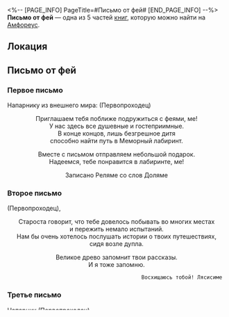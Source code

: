 <%-- [PAGE_INFO]
PageTitle=#Письмо от фей#
[END_PAGE_INFO] --%>
{{Дополнить}}
{{Книга Инфобокс
|id           = 572
|Название     = 
|Изображение  = Предмет Книга Амфореус 1.png
|Мир          = Амфореус
|Томов        = 5
|Автор        = <!--нужно добавить-->
|Описание     = Это письмо было обнаружено в почтовом ящике Меморного лабиринта. В строке с именем получателя записано ваше имя. Феи передают вам благословение.
|Том1         = {{tx}}
|Источник1    = {{tx|Отсутствует источник}}
|Том2         = {{tx}}
|Источник2    = {{tx|Отсутствует источник}}
|Том3         = {{tx}}
|Источник3    = {{tx|Отсутствует источник}}
|Том4         = {{tx}}
|Источник4    = {{tx|Отсутствует источник}}
|Том5         = {{tx}}
|Источник5    = {{tx|Отсутствует источник}}
|Персонажи    = 
|Фракции      = 
}}
'''Письмо от фей''' — одна из 5 частей [[Книги|книг]], которую можно найти на [[Амфореус]].

==Локация==
{{Отметка карты|<!--название карты-->|<!--id отметки-->}}

==Письмо от фей==
===Первое письмо===
Напарнику из внешнего мира: (Первопроходец)

<div align="center">Приглашаем тебя поближе подружиться с феями, ме!<br />
У нас здесь все душевные и гостеприимные.<br />
В конце концов, лишь безгрешное дитя<br />
способно найти путь в Меморный лабиринт.

Вместе с письмом отправляем небольшой подарок.<br />
Надеемся, тебе понравится в лабиринте, ме!

Записано Реляме со слов Доляме</div>

===Второе письмо===
{{MC|ж=Дорогая|м=Дорогой}} (Первопроходец),

<div align="center">Староста говорит, что тебе довелось побывать во многих местах<br />
и пережить немало испытаний.<br />
Нам бы очень хотелось послушать истории о твоих путешествиях,<br />
сидя возле дупла.

Великое древо запомнит твои рассказы.<br />
И я тоже запомню.

                                           Восхищаюсь тобой! Лясисиме</div>

===Третье письмо===
Напарник (Первопроходец),

<div align="center">А ты знаешь, что у цветов тоже есть характер?<br />
Когда они радуются, то держат головы высоко,<br />
в печали же грустят с поникшей головой.<br />
Будучи садовником, я стараюсь как следует о них заботиться.<br />
Если кто-то загрустил, то я их поливаю.

После твоего визита мне удалось соорудить большущую лейку<br />
с очень мощным потоком воды, который уносит все печали.<br />
Мы с тобой друзья, поэтому мне бы хотелось позаботиться и о тебе тоже.

                                           С заботой о тебе, Сольляме</div>

===Четвёртое письмо===
Приветствую, (Первопроходец)!

<div align="center">Обожаю отмечать праздники!<br />
Мне нравится, когда все произносят тосты, поют и пляшут.<br />
Как же хочется, чтобы время до нашей следующей встречи<br />
пролетело быстрее. Я обязательно научу тебя танцу фей.

Каждый раз с приходом праздника я снова думаю:<br />
вот бы время текло медленнее и медленнее.<br />
Но вовсе не из-за светящейся хурмы и колючек,<br />
а чтобы как следует повеселиться с друзьями.

                         До новых игр! Ляляме</div>

===Пятое письмо===
{{MC|ж=Дорогая гостья|м=Дорогой гость}} (Первопроходец),

<div align="center">У меня много дневников,<br />
названных в честь моих друзей.<br />
В них записаны разные счастливые события,<br />
пережитые нами вместе.<br />
Чем толще переплёт, тем больше вес воспоминаний.

Для тебя у меня заготовлен очень большой и очень толстый дневник,<br />
ведь с тобой в радости недостатка не бывает.

                             С сердечной теплотой, Силяме</div>

==На других языках==
{{На других языках
|en   = Letter from the Fairies
|zhs  = 来自妖精的信
|zht  = 來自妖精的信
|ja   = 妖精からの手紙
|ko   = 요정이 보낸 편지
|es   = Cartas de las hadas
|fr   = Lettres des fées
|ru   = Письмо от фей
|th   = จดหมายจากภูต
|vi   = Lá Thư Từ Yêu Tinh
|de   = Brief von der Fee
|id   = Surat dari Peri
|pt   = Carta das Fadas
}}

==История изменений==
{{История изменений|3.5}}

[[en:]]